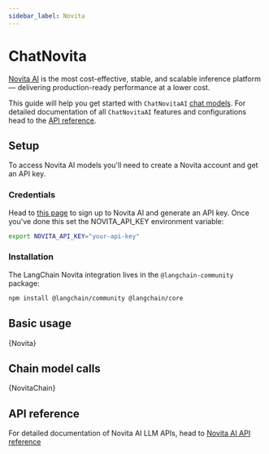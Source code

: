 ```yaml
---
sidebar_label: Novita
---
```



# ChatNovita

[Novita AI](https://novita.ai/model-api/product/llm-api?utm_source=github_langchain&utm_medium=github_readme&utm_campaign=link) is the most cost-effective, stable, and scalable inference platform — delivering production-ready performance at a lower cost.

This guide will help you get started with `ChatNovitaAI` [chat models](/docs/concepts/chat_models). For detailed documentation of all `ChatNovitaAI` features and configurations head to the [API reference](https://novita.ai/docs/model-api/reference/llm/llm.html?utm_source=github_langchain&utm_medium=github_readme&utm_campaign=link).

## Setup

To access Novita AI models you'll need to create a Novita account and get an API key.

### Credentials

Head to [this page](https://novita.ai/settings#key-management?utm_source=github_langchain&utm_medium=github_readme&utm_campaign=link) to sign up to Novita AI and generate an API key. Once you've done this set the NOVITA_API_KEY environment variable:

```bash
export NOVITA_API_KEY="your-api-key"
```

### Installation

The LangChain Novita integration lives in the `@langchain-community` package:


<IntegrationInstallTooltip></IntegrationInstallTooltip>

```bash npm2yarn
npm install @langchain/community @langchain/core
```

## Basic usage


<CodeBlock language="typescript">{Novita}</CodeBlock>

## Chain model calls


<CodeBlock language="typescript">{NovitaChain}</CodeBlock>

## API reference

For detailed documentation of Novita AI LLM APIs, head to [Novita AI API reference](https://novita.ai/docs/model-api/reference/llm/llm.html?utm_source=github_langchain&utm_medium=github_readme&utm_campaign=link)